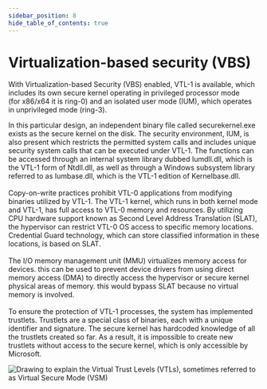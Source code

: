 ```yaml
---
sidebar_position: 8
hide_table_of_contents: true
---
```


# Virtualization-based security (VBS)

With Virtualization-based Security (VBS) enabled, VTL-1 is available, which includes its own secure kernel operating in privileged processor mode  
(for x86/x64 it is ring-0) and an isolated user mode (IUM), which operates in unprivileged mode (ring-3). 
<div style={{ display: 'flex', alignItems: 'center' }}>
  <p>
    In this particular design, an independent binary file called securekernel.exe exists as the secure kernel on the disk. The security environment, IUM, is also present which restricts the permitted system calls and includes unique security system calls that can be executed under VTL-1. The functions can be accessed through an internal system library dubbed Iumdll.dll, which is the VTL-1 form of Ntdll.dll, as well as through a Windows subsystem library referred to as Iumbase.dll, which is the VTL-1 edition of Kernelbase.dll. <br /><br />Copy-on-write practices prohibit VTL-0 applications from modifying binaries utilized by VTL-1. The VTL-1 kernel, which runs in both kernel mode and VTL-1, has full access to VTL-0 memory and resources. By utilizing CPU hardware support known as Second Level Address Translation (SLAT), the hypervisor can restrict VTL-0 OS access to specific memory locations. Credential Guard technology, which can store classified information in these locations, is based on SLAT.<br /><br /> The I/O memory management unit (MMU) virtualizes memory access for devices. this can be used to prevent device drivers from using direct memory access (DMA) to directly access the hypervisor or secure kernel physical areas of memory. this would bypass SLAT because no virtual memory is involved.<br /><br /> To ensure the protection of VTL-1 processes, the system has implemented trustlets. Trustlets are a special class of binaries, each with a unique identifier and signature. The secure kernel has hardcoded knowledge of all the trustlets created so far. As a result, it is impossible to create new trustlets without access to the secure kernel, which is only accessible by Microsoft.
  </p>
  <img src={"/static/img/vbs/vbs_2023-11-28.svg"}  alt="Drawing to explain the Virtual Trust Levels (VTLs), sometimes referred to as Virtual Secure Mode (VSM)" />  
</div>
